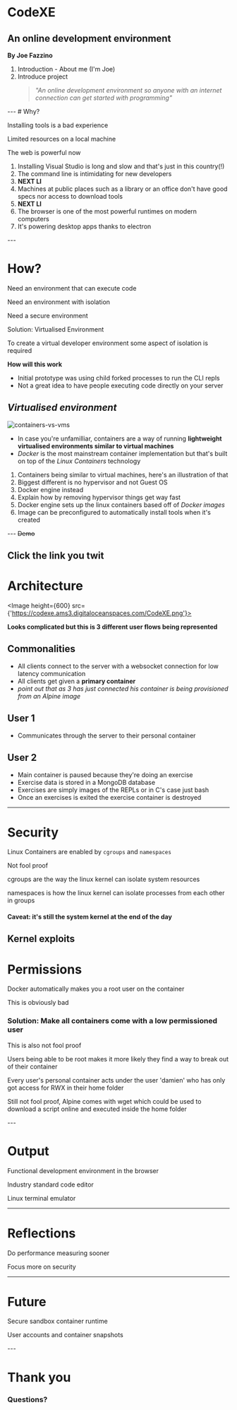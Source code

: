 

# CodeXE
## An online development environment
**By Joe Fazzino**

<Notes>
  <ol>
    <li>Introduction - About me (I'm Joe)</li>
    <li>Introduce project</li>
    <blockquote><i>"An online development environment so anyone with an internet connection can get started with programming"</i></blockquote>
  </ol>
</Notes>
---
# Why? 

<Appear>
<p>Installing tools is a bad experience</p>
</Appear>

<Appear>
<p>Limited resources on a local machine</p>
</Appear>

<Appear>
<p>The web is powerful now</p>
</Appear>

<Notes>
  <ol>
    <li>Installing Visual Studio is long and slow and that's just in this country(!)</li>
    <li>The command line is intimidating for new developers</li>
    <li><b>NEXT LI</b></li>
    <li>Machines at public places such as a library or an office don't have good specs nor access to download tools</li>
    <li><b>NEXT LI</b></li>
    <li>The browser is one of the most powerful runtimes on modern computers</li>
    <li>It's powering desktop apps thanks to electron</li>
  </ol>
</Notes>
---

# How?

<Appear>
  <p style={{color: 'white'}}>Need an environment that can execute code</p>
</Appear>

<Appear>
  <p style={{color: 'white'}}>Need an environment with isolation</p>
</Appear>

<Appear>
  <p style={{color: 'white'}}>Need a secure environment</p>
</Appear>

<Appear>
  <Heading size={2}>Solution: Virtualised Environment</Heading>
</Appear>

<Notes>
  <p>To create a virtual developer environment some aspect of isolation is required</p>
  <p><b>How will this work</b></p>

  <ul>
    <li>Initial prototype was using child forked processes to run the CLI repls</li>
    <li>Not a great idea to have people executing code directly on your server</li>
  </ul>

  <cite>Virtualised environment</cite>
</Notes>
---

![containers-vs-vms](https://codexe.ams3.digitaloceanspaces.com/Virtualisation.png)

<Notes>
  <ul>
    <li>In case you're unfamilliar, containers are a way of running <b>lightweight virtualised environments similar to virtual machines</b></li>
    <li><i>Docker</i> is the most mainstream container implementation but that's built on top of the <i>Linux Containers</i> technology</li>
  </ul>

  <ol>
    <li>Containers being similar to virtual machines, here's an illustration of that</li>
    <li>Biggest different is no hypervisor and not Guest OS</li>
    <li>Docker engine instead</li>
    <li>Explain how by removing hypervisor things get way fast</li>
    <li>Docker engine sets up the linux containers based off of <i>Docker images</i></li>
    <li>Image can be preconfigured to automatically install tools when it's created</li>
  </ol>
</Notes>
---

<Link href={'http://localhost:3000'} target={'_blank'}>
  <S type={'underline'}>
    <Heading size={1}>
      Demo
    </Heading>
  </S>
</Link>

<Notes>Click the link you twit</Notes>
---

# Architecture

<Image height={600} src={'https://codexe.ams3.digitaloceanspaces.com/CodeXE.png'}></Image>

<Notes>
  <p><b>Looks complicated but this is 3 different user flows being represented</b></p>
  
  <h2>Commonalities</h2>
  <ul>
    <li>All clients connect to the server with a websocket connection for low latency communication</li>
    <li>All clients get given a <b>primary container</b></li>
    <li><i>point out that as 3 has just connected his container is being provisioned from an Alpine image</i></li>
  </ul>
  
  <h2>User 1</h2>
  <ul>
    <li>Communicates through the server to their personal container</li>
  </ul>

  <h2>User 2</h2>
  <ul>
    <li>Main container is paused because they're doing an exercise</li>
    <li>Exercise data is stored in a MongoDB database</li>
    <li>Exercises are simply images of the REPLs or in C's case just bash</li>
    <li>Once an exercises is exited the exercise container is destroyed</li>
  </ul>
</Notes>

---

# Security

Linux Containers are enabled by `cgroups` and `namespaces`

<Appear>
  <Heading size={3} style={{color: 'white'}}>Not fool proof</Heading>
</Appear>

<Notes>
  <p>cgroups are the way the linux kernel can isolate system resources</p>

  <p>namespaces is how the linux kernel can isolate processes from each other in groups</p>

  <h4>Caveat: it's still the system kernel at the end of the day</h4>

  <b>Kernel exploits</b>
</Notes>
---

# Permissions

<p>Docker automatically makes you a root user on the container</p>

<p>This is obviously bad</p>

<Appear>
<h3>Solution: Make all containers come with a low permissioned user</h3>
</Appear>

<Appear>
  <Heading size={4} style={{ color: 'black' } }>This is also not fool proof</Heading>
</Appear>

<Notes>
  <p>Users being able to be root makes it more likely they find a way to break out of their container</p>
 
  <p>Every user's personal container acts under the user 'damien' who has only got access for RWX in their home folder</p>

  <p>Still not fool proof, Alpine comes with wget which could be used to download a script online and executed inside the home folder</p>
</Notes>
---

# Output

<Appear>
  <p style={{ color: 'white' }}>Functional development environment in the browser</p>
</Appear>

<Appear>
  <p style={{ color: 'white' }}>Industry standard code editor</p>
</Appear>

<Appear>
  <p style={{ color: 'white' }}>Linux terminal emulator</p>
</Appear>

---

# Reflections

<Appear>
  <p>Do performance measuring sooner</p>
</Appear>

<Appear>
  <p>Focus more on security</p>
</Appear>

---



# Future

<Appear>
  <p style={{color: 'white'}}>Secure sandbox container runtime</p>
</Appear>

<Appear>
  <p style={{color: 'white'}}>User accounts and container snapshots</p>
</Appear>

<Notes>
  <ol>

  </ol>
</Notes>
---

# Thank you

### Questions?